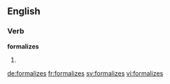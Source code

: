 ==English==

===Verb===
'''formalizes'''

# {{third-person singular of|formalize}}

[[de:formalizes]]
[[fr:formalizes]]
[[sv:formalizes]]
[[vi:formalizes]]